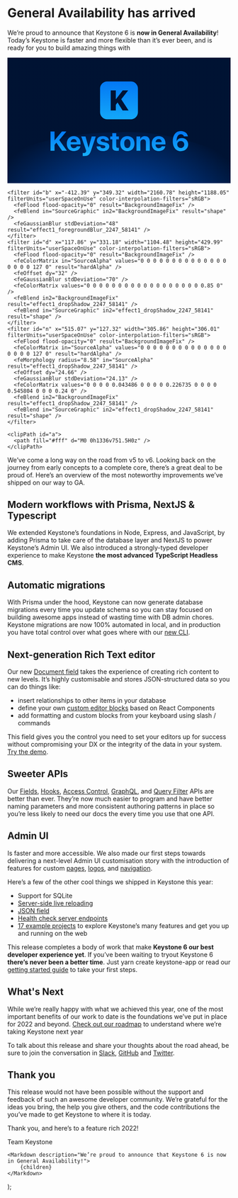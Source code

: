 
# General Availability has arrived <Emoji symbol="🎉" alt="Party popper" />

We’re proud to announce that Keystone 6 is **now in General Availability**! Today’s Keystone is faster and more flexible than it’s ever been, and is ready for you to build amazing things with <Emoji symbol="🚀" alt="Rocket" />

<svg viewBox="0 0 1336 752" fill="none" xmlns="http://www.w3.org/2000/svg">
  <g clip-path="url(#a)">
    <path fill="url(#bg)" d="M0 0h1336v751.5H0z" />
    <g filter="url(#b)">
      <path d="M1652.39 943.93c0 274.73-440.73 497.44-984.39 497.44s-984.4-222.71-984.4-497.44S124.35 446.48 668 446.48c413.93-20.07 984.39 222.72 984.39 497.45Z" fill="url(#blob)" />
    </g>
    <g filter="url(#d)">
      <path d="M282.04 557.38v-35.32l10.81-12.97 34.28 48.29h28.9l-45.72-64.3 42.76-51.26h-26.9l-43.4 52.7h-.73v-52.7h-24.18v115.56h24.18Z" fill="url(#keystone)" />
      <path d="M397.2 486.99c10.4 0 17.53 7.52 18.01 18.5h-36.43c.8-10.74 8.17-18.5 18.42-18.5Zm18.33 44.12c-2.16 6.57-8.72 10.81-17.3 10.81-11.93 0-19.7-8.4-19.7-20.66v-1.44h59.19v-7.13c0-26.1-15.78-43-40.77-43-25.38 0-41.4 17.78-41.4 45.16 0 27.47 15.86 44.37 42.29 44.37 21.22 0 36.6-11.3 39.15-28.11h-21.46Z" fill="url(#keystone)" />
      <path d="M459.5 589.17c21.94 0 32.67-7.85 40.04-29.87l29.54-87.77h-24.66l-18.26 67.1h-.4l-18.26-67.1h-25.7l29.87 85.93c.16.32-.72 3.76-.72 4.08-1.6 6.8-5.85 9.53-14.42 9.53-.88 0-5.12 0-5.84-.16v18.02c.72.16 8 .24 8.8.24Z" fill="url(#keystone)" />
      <path d="M535.65 496.76c0 12.65 8.33 21.14 24.58 24.82l15.86 3.52c7.69 1.85 10.57 4.25 10.57 8.57 0 5.6-5.37 9.13-14.25 9.13-9.3 0-14.98-4.16-16.1-11.37H533.5c1.28 16.74 15.37 27.79 38.28 27.79 22.66 0 38.2-11.13 38.2-28.03 0-12.81-6.97-19.62-24.2-23.46l-16.4-3.53c-7.53-1.76-11.22-4.64-11.22-8.88 0-5.53 5.29-9.21 13.38-9.21 8.64 0 14.17 4.24 14.65 11.13h21.54c-.32-16.66-14.33-27.55-35.87-27.55-22.03 0-36.2 10.73-36.2 27.07Z" fill="url(#keystone)" />
      <path d="M627.9 451.75v19.78h-12.1v17.62h12.1v45.08c0 16.74 7.85 23.47 28.03 23.47 4.72 0 8.73-.4 11.13-.97v-17.21c-1.44.24-3.6.4-5.69.4-6.88 0-10.09-3.12-10.09-9.7v-41.07h15.86v-17.62h-15.86v-19.78H627.9Z" fill="url(#keystone)" />
      <path d="M718.07 559.22c25.94 0 42.52-16.58 42.52-44.85 0-27.86-16.82-44.68-42.52-44.68-25.7 0-42.52 16.9-42.52 44.68 0 28.2 16.57 44.85 42.52 44.85Zm0-17.86c-11.53 0-18.82-9.69-18.82-26.9 0-17.06 7.45-26.91 18.82-26.91 11.37 0 18.74 9.85 18.74 26.9 0 17.22-7.29 26.91-18.74 26.91Z" fill="url(#keystone)" />
      <path d="M772.68 557.38h23.38v-49.25c0-11.13 6.65-18.82 17.14-18.82 10.5 0 15.78 6.4 15.78 17.62v50.45h23.38v-55.34c0-20.1-10.73-32.1-29.79-32.1-13.21 0-22.26 6.24-26.83 16.89h-.48v-15.3h-22.58v85.85Z" fill="url(#keystone)" />
      <path d="M905.7 486.99c10.4 0 17.53 7.52 18 18.5h-36.43c.8-10.74 8.17-18.5 18.42-18.5Zm18.33 44.12c-2.16 6.57-8.73 10.81-17.3 10.81-11.93 0-19.7-8.4-19.7-20.66v-1.44h59.18v-7.13c0-26.1-15.77-43-40.76-43-25.38 0-41.4 17.78-41.4 45.16 0 27.47 15.86 44.37 42.28 44.37 21.22 0 36.6-11.3 39.16-28.11h-21.46Z" fill="url(#keystone)" />
      <path d="M1037.98 560.02c25.87 0 44.36-17.06 44.36-40.84 0-21.94-16.25-38.12-38.19-38.12-14.74 0-26.11 7.53-30.75 18.82h-.48c-.56-26.1 9.2-41.56 25.3-41.56 9.05 0 16.5 5.12 18.82 12.81h23.78c-3.2-18.9-20.42-31.95-42.44-31.95-29.87 0-48.45 23.06-48.45 61.34 0 15.38 3.29 28.43 9.7 38.2 8.08 13.77 21.77 21.3 38.35 21.3Zm-.24-19.3a20.83 20.83 0 0 1-21.06-21.06c0-11.7 9.13-20.42 21.14-20.42 12.09 0 20.98 8.73 20.98 20.66 0 11.61-9.29 20.82-21.06 20.82Z" fill="url(#keystone)" />
    </g>
    <g filter="url(#n)">
      <path fill-rule="evenodd" clip-rule="evenodd" d="M597.21 142.33a42.49 42.49 0 0 0-42.47 42.5V326.5a42.49 42.49 0 0 0 42.47 42.5H738.8a42.49 42.49 0 0 0 42.47-42.5V184.83a42.49 42.49 0 0 0-42.47-42.5H597.2Zm51.63 139.68v33.87h-30.45V196.1h30.45v51.46h1.57l39.82-51.47h32.68l-41.39 52.88 43.8 66.9h-35.75l-30.2-47.23-10.53 13.37Z" fill="url(#logo)" />
    </g>
  </g>
  <defs>
    <linearGradient id="bg" x1="0" y1="0" x2="1336" y2="752" gradientUnits="userSpaceOnUse">
      <stop stop-color="hsl(218, 100%, 10%)">
      </stop>
      <stop offset="1" stop-color="hsl(218, 100%, 10%)">
      </stop>
    </linearGradient>
    <linearGradient id="keystone" x1="628" y1="416.32" x2="628" y2="578.07" gradientUnits="userSpaceOnUse">
      <stop stop-color="hsl(215, 100%, 50%)">
        <animate attributeName="stop-color" values="hsl(215, 100%, 50%);hsl(193, 100%, 35%);hsl(215, 100%, 50%)" dur="1.1s" repeatCount="indefinite"></animate>
      </stop>
      <stop offset="1" stop-color="hsl(193, 99%, 50%)">
        <animate attributeName="stop-color" values="hsl(203, 99%, 50%);hsl(168, 99%, 75%);hsl(203, 99%, 50%)" dur="1.1s" repeatCount="indefinite"></animate>
      </stop>
    </linearGradient>
    <linearGradient id="logo" x1="629.5" y1="102.94" x2="629.48" y2="392.42" gradientUnits="userSpaceOnUse">
      <stop stop-color="hsl(215, 100%, 50%)">
        <animate attributeName="stop-color" values="hsl(215, 100%, 50%);hsl(193, 100%, 35%);hsl(215, 100%, 50%)" dur="1.1s" repeatCount="indefinite"></animate>
      </stop>
      <stop offset="1" stop-color="#01C7FE">
        <animate attributeName="stop-color" values="hsl(203, 99%, 50%);hsl(168, 99%, 75%);hsl(203, 99%, 50%)" dur="1.1s" repeatCount="indefinite"></animate>
      </stop>
    </linearGradient>
    <radialGradient id="blob" cx="0" cy="0" r="1" gradientUnits="userSpaceOnUse" gradientTransform="rotate(-.29 202658.6 -129784.35) scale(861.614 640.89)">
      <stop stop-color="hsl(215, 100%, 49%)">
      </stop>
      <stop offset=".19" stop-color="hsl(215, 100%, 40%)" stop-opacity=".95">
      </stop>
      <stop offset="1" stop-color="hsl(215, 100%, 36%)" stop-opacity="0">
      </stop>
    </radialGradient>

    <filter id="b" x="-412.39" y="349.32" width="2160.78" height="1188.05" filterUnits="userSpaceOnUse" color-interpolation-filters="sRGB">
      <feFlood flood-opacity="0" result="BackgroundImageFix" />
      <feBlend in="SourceGraphic" in2="BackgroundImageFix" result="shape" />
      <feGaussianBlur stdDeviation="48" result="effect1_foregroundBlur_2247_58141" />
    </filter>
    <filter id="d" x="117.86" y="331.18" width="1104.48" height="429.99" filterUnits="userSpaceOnUse" color-interpolation-filters="sRGB">
      <feFlood flood-opacity="0" result="BackgroundImageFix" />
      <feColorMatrix in="SourceAlpha" values="0 0 0 0 0 0 0 0 0 0 0 0 0 0 0 0 0 0 127 0" result="hardAlpha" />
      <feOffset dy="32" />
      <feGaussianBlur stdDeviation="70" />
      <feColorMatrix values="0 0 0 0 0 0 0 0 0 0 0 0 0 0 0 0 0 0 0.85 0" />
      <feBlend in2="BackgroundImageFix" result="effect1_dropShadow_2247_58141" />
      <feBlend in="SourceGraphic" in2="effect1_dropShadow_2247_58141" result="shape" />
    </filter>
    <filter id="n" x="515.07" y="127.32" width="305.86" height="306.01" filterUnits="userSpaceOnUse" color-interpolation-filters="sRGB">
      <feFlood flood-opacity="0" result="BackgroundImageFix" />
      <feColorMatrix in="SourceAlpha" values="0 0 0 0 0 0 0 0 0 0 0 0 0 0 0 0 0 0 127 0" result="hardAlpha" />
      <feMorphology radius="8.58" in="SourceAlpha" result="effect1_dropShadow_2247_58141" />
      <feOffset dy="24.66" />
      <feGaussianBlur stdDeviation="24.13" />
      <feColorMatrix values="0 0 0 0 0.043486 0 0 0 0 0.226735 0 0 0 0 0.545804 0 0 0 0.24 0" />
      <feBlend in2="BackgroundImageFix" result="effect1_dropShadow_2247_58141" />
      <feBlend in="SourceGraphic" in2="effect1_dropShadow_2247_58141" result="shape" />
    </filter>

    <clipPath id="a">
      <path fill="#fff" d="M0 0h1336v751.5H0z" />
    </clipPath>

  </defs>
</svg>

We’ve come a long way on the road from v5 to v6. Looking back on the journey from early concepts to a complete core, there’s a great deal to be proud of. Here’s an overview of the most noteworthy improvements we’ve shipped on our way to GA.

## Modern workflows with Prisma, NextJS & Typescript

We extended Keystone’s foundations in Node, Express, and JavaScript, by adding Prisma to take care of the database layer and NextJS to power Keystone’s Admin UI. We also introduced a strongly-typed developer experience to make Keystone **the most advanced TypeScript Headless CMS**.

## Automatic migrations

With Prisma under the hood, Keystone can now generate database migrations every time you update schema so you can stay focused on building awesome apps instead of wasting time with DB admin chores. Keystone migrations are now 100% automated in local, and in production you have total control over what goes where with our [new CLI](../docs/guides/cli#command-line).

## Next-generation Rich Text editor

Our new [Document field](../docs/guides/document-fields) takes the experience of creating rich content to new levels. It’s highly customisable and stores JSON-structured data so you can do things like:

- insert relationships to other items in your database
- define your own [custom editor blocks](../docs/guides/document-fields#component-blocks) based on React Components
- add formatting and custom blocks from your keyboard using slash / commands

This field gives you the control you need to set your editors up for success without compromising your DX or the integrity of the data in your system. [Try the demo](../docs/guides/document-field-demo).

## Sweeter APIs

Our [Fields](../docs/apis/fields), [Hooks](../docs/apis/hooks), [Access Control](../docs/apis/access-control), [GraphQL](../docs/apis/graphql), and [Query Filter](../docs/apis/filters) APIs are better than ever. They’re now much easier to program and have better naming parameters and more consistent authoring patterns in place so you’re less likely to need our docs the every time you use that one API.

## Admin UI

Is faster and more accessible. We also made our first steps towards delivering a next-level Admin UI customisation story with the introduction of features for custom [pages](../docs/guides/custom-admin-ui-pages), [logos](../docs/guides/custom-admin-ui-logo), and [navigation](../docs/guides/custom-admin-ui-navigation).

Here’s a few of the other cool things we shipped in Keystone this year:

- Support for SQLite
- [Server-side live reloading](/releases/2021-11-02#server-side-live-reloading)
- [JSON field](../docs/apis/fields#json)
- [Health check server endpoints](../docs/apis/config#health-check)
- [17 example projects](../docs/examples) to explore Keystone’s many features and get you up and running on the web

This release completes a body of work that make **Keystone 6 our best developer experience yet**. If you’ve been waiting to tryout Keystone 6 **there’s never been a better time**. Just <InlineCode>yarn create keystone-app</InlineCode> or read our [getting started guide](../docs/walkthroughs/getting-started-with-create-keystone-app) to take your first steps.

## What's Next

While we’re really happy with what we achieved this year, one of the most important benefits of our work to date is the foundations we’ve put in place for 2022 and beyond. [Check out our roadmap](/updates/roadmap) to understand where we’re taking Keystone next year <Emoji symbol="🔮" alt="Crystal ball" />

To talk about this release and share your thoughts about the road ahead, be sure to join the conversation in [Slack](https://community.keystonejs.com/), [GitHub](https://github.com/keystonejs/keystone/discussions) and [Twitter](https://twitter.com/keystonejs). <Emoji symbol="❤️" alt="Love" />

## Thank you

This release would not have been possible without the support and feedback of such an awesome developer community. We’re grateful for the ideas you bring, the help you give others, and the code contributions the you’ve made to get Keystone to where it is today.

Thank you, and here’s to a feature rich 2022! <Emoji symbol="🥳" alt="Party" /> <Emoji symbol="❤️" alt="Love" />

Team Keystone

	<Markdown description="We’re proud to announce that Keystone 6 is now in General Availability!">
		{children}
	</Markdown>
);
